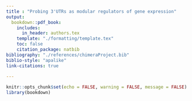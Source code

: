 ```yaml
---
title : "Probing 3'UTRs as modular regulators of gene expression"
output: 
  bookdown::pdf_book:
    includes:
      in_header: authors.tex
    template: "./formatting/template.tex"
    toc: false
    citation_package: natbib
bibliography: "./references/chimeraProject.bib"
biblio-style: "apalike"
link-citations: true
  
---
```


```r
knitr::opts_chunk$set(echo = FALSE, warning = FALSE, message = FALSE)
library(bookdown)
```
\begin{abstract}
Genes are commonly abstracted into a coding sequence and cis-regulatory elements (CREs), such as promoter and terminator regions, and short sequence motifs within these regions.
Modern cloning techniques allow easy assembly of synthetic genetic constructs from discrete cis-regulatory modules.
However, it is unclear how much the contributions of CREs to gene expression depend on other CREs in the host gene.
Using budding yeast, we probe the limitations of assuming composability, or independent effects, of distinct CREs.
We confirm that the quantitative effect of a terminator on gene expression depends on both promoter and coding sequence.
We explore whether individual cis-regulatory motifs within terminator regions display similar context dependence, focussing on putative motifs predicted to be bound by RNA binding proteins, inferred using transcriptome-wide datasets of mRNA decay.
We then construct a library of diverse reporter genes, consisting of different combinations of motifs within various terminator contexts, paired with different promoters, to challenge the assumption of composability. 
Our results show  that the impact of motifs depend both on their host terminator, and also on the associated promoter sequence.
Consequently, this emphasises the need for improved motif algorithms that include both local and global context effects, which in turn can aid researchers in more accurate predictions of gene expression activity when employing diverse CREs for the construction of synthetic genetic constructs. 
\end{abstract}
